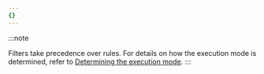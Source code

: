 ```yaml
---
{}
---
```


:::note

Filters take precedence over rules. For details on how the execution mode is determined, refer to [Determining the execution mode](/ddos-protection/tcp-protection/concepts/#determining-the-execution-mode).
:::
